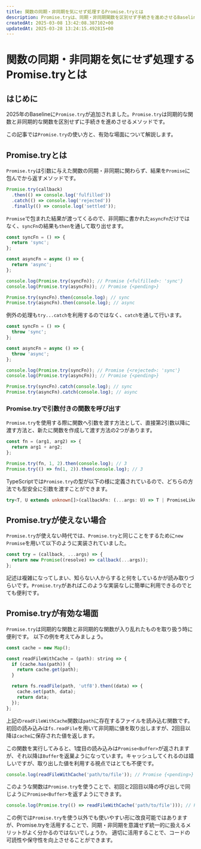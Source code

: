 ```yaml
---
title: 関数の同期・非同期を気にせず処理するPromise.tryとは
description: Promise.tryは、同期・非同期関数を区別せず手続きを進めさせるBaseline 2025で追加されたメソッドです。同期・非同期が混在する処理に有効で、キャッシュを利用する関数などで一貫したPromiseの形で結果を扱えます。同期・非同期が混在する関数の複雑さとは別れを告げましょう。
createdAt: 2025-03-08 13:42:08.387102+00
updatedAt: 2025-03-28 13:24:15.492815+00
---
```



# 関数の同期・非同期を気にせず処理するPromise.tryとは

<BaselineStatus featureId="promise-try"></BaselineStatus>

## はじめに

2025年のBaselineに`Promise.try`が追加されました。`Promise.try`は同期的な関数と非同期的な関数を区別せずに手続きを進めさせるメソッドです。

<LinkCard href="https://github.com/tc39/proposal-promise-try" />

この記事では`Promise.try`の使い方と、有効な場面について解説します。

## Promise.tryとは

`Promise.try`は引数に与えた関数の同期・非同期に関わらず、結果を`Promise`に包んでから返すメソッドです。

```js
Promise.try(callback)
  .then(() => console.log('fulfilled'))
  .catch(() => console.log('rejected'))
  .finally(() => console.log('settled'));
```

`Promise`で包まれた結果が渡ってくるので、非同期に書かれた`asyncFn`だけではなく、`syncFn`の結果も`then`を通して取り出せます。

```js
const syncFn = () => {
  return 'sync';
};

const asyncFn = async () => {
  return 'async';
};

console.log(Promise.try(syncFn)); // Promise {<fulfilled>: 'sync'}
console.log(Promise.try(asyncFn)); // Promise {<pending>}

Promise.try(syncFn).then(console.log); // sync
Promise.try(asyncFn).then(console.log); // async
```

例外の処理も`try...catch`を利用するのではなく、`catch`を通して行います。

```js
const syncFn = () => {
  throw 'sync';
};

const asyncFn = async () => {
  throw 'async';
};

console.log(Promise.try(syncFn)); // Promise {<rejected>: 'sync'}
console.log(Promise.try(asyncFn)); // Promise {<pending>}

Promise.try(syncFn).catch(console.log); // sync
Promise.try(asyncFn).catch(console.log); // async
```

### Promise.tryで引数付きの関数を呼び出す

`Promise.try`を使用する際に関数へ引数を渡す方法として、直接第2引数以降に渡す方法と、新たに関数を作成して渡す方法の2つがあります。

```js
const fn = (arg1, arg2) => {
  return arg1 + arg2;
};

Promise.try(fn, 1, 2).then(console.log); // 3
Promise.try(() => fn(1, 2)).then(console.log); // 3
```

TypeScriptでは`Promise.try`の型が以下の様に定義されているので、どちらの方法でも型安全に引数を渡すことができます。

```ts
try<T, U extends unknown[]>(callbackFn: (...args: U) => T | PromiseLike<T>, ...args: U): Promise<Awaited<T>>;
```

## Promise.tryが使えない場合

`Promise.try`が使えない時代では、`Promise.try`と同じことをするために`new Promise`を用いて以下のように実装されていました。

```js
const try = (callback, ...args) => {
  return new Promise((resolve) => callback(...args));
};
```

記述は複雑になってしまい、知らない人からすると何をしているかが読み取りづらいです。`Promise.try`があればこのような実装なしに簡単に利用できるのでとても便利です。

## Promise.tryが有効な場面

`Promise.try`は同期的な関数と非同期的な関数が入り乱れたものを取り扱う時に便利です。
以下の例を考えてみましょう。

```js
const cache = new Map();

const readFileWithCache = (path): string => {
  if (cache.has(path)) {
    return cache.get(path);
  }

  return fs.readFile(path, 'utf8').then((data) => {
    cache.set(path, data);
    return data;
  });
};
```

上記の`readFileWithCache`関数は`path`に存在するファイルを読み込む関数です。
初回の読み込みは`fs.readFile`を用いて非同期に値を取り出しますが、2回目以降は`cache`に保存された値を返します。

この関数を実行してみると、1度目の読み込みは`Promise<Buffer>`が返されますが、それ以降は`Buffer`を返巣ようになっています。キャッシュしてくれるのは嬉しいですが、取り出した値を利用する視点ではとても不便です。

```js
console.log(readFileWithCache('path/to/file')); // Promise {<pending>} or Buffer
```

このような関数は`Promise.try`を使うことで、初回と2回目以降の呼び出しで同じように`Promise<Buffer>`を返すようにできます。

```js
console.log(Promise.try(() => readFileWithCache('path/to/file'))); // Promise {<pending>}
```

この例では`Promise.try`を使う以外でも使いやすい形に改良可能ではありますが、Promise.tryを活用することで、同期・非同期を意識せず統一的に扱えるメリットがよく分かるのではないでしょうか。
適切に活用することで、コードの可読性や保守性を向上させることができます。
